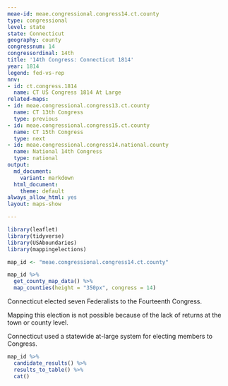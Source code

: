 ```yaml
---
meae-id: meae.congressional.congress14.ct.county
type: congressional
level: state
state: Connecticut
geography: county
congressnum: 14
congressordinal: 14th
title: '14th Congress: Connecticut 1814'
year: 1814
legend: fed-vs-rep
nnv:
- id: ct.congress.1814
  name: CT US Congress 1814 At Large
related-maps:
- id: meae.congressional.congress13.ct.county
  name: CT 13th Congress
  type: previous
- id: meae.congressional.congress15.ct.county
  name: CT 15th Congress
  type: next
- id: meae.congressional.congress14.national.county
  name: National 14th Congress
  type: national
output:
  md_document:
    variant: markdown
  html_document:
    theme: default
always_allow_html: yes
layout: maps-show

---
```


```r
library(leaflet)
library(tidyverse)
library(USAboundaries)
library(mappingelections)

map_id <- "meae.congressional.congress14.ct.county"
```

<div class="map">

```r
map_id %>%
  get_county_map_data() %>%
  map_counties(height = "350px", congress = 14)
```

</div>

Connecticut elected seven Federalists to the Fourteenth Congress.

Mapping this election is not possible because of the lack of returns at the town or county level.

Connecticut used a statewide at-large system for electing members to Congress.

<div class="results-table">

```r
map_id %>%
  candidate_results() %>%
  results_to_table() %>%
  cat()
```

</div>
